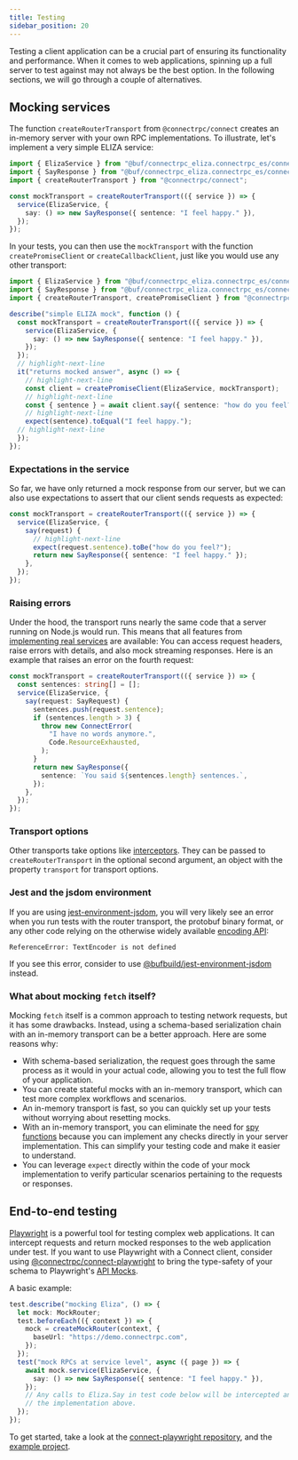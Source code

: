 ```yaml
---
title: Testing
sidebar_position: 20
---
```


Testing a client application can be a crucial part of ensuring its functionality
and performance. When it comes to web applications, spinning up a full server
to test against may not always be the best option. In the following sections, we
will go through a couple of alternatives.


## Mocking services

The function `createRouterTransport` from `@connectrpc/connect` creates an in-memory
server with your own RPC implementations. To illustrate, let's implement a very
simple ELIZA service:

```ts
import { ElizaService } from "@buf/connectrpc_eliza.connectrpc_es/connectrpc/eliza/v1/eliza_connect";
import { SayResponse } from "@buf/connectrpc_eliza.connectrpc_es/connectrpc/eliza/v1/eliza_pb";
import { createRouterTransport } from "@connectrpc/connect";

const mockTransport = createRouterTransport(({ service }) => {
  service(ElizaService, {
    say: () => new SayResponse({ sentence: "I feel happy." }),
  });
});
```

In your tests, you can then use the `mockTransport` with the function
`createPromiseClient` or `createCallbackClient`, just like you would use any other
transport:

```ts
import { ElizaService } from "@buf/connectrpc_eliza.connectrpc_es/connectrpc/eliza/v1/eliza_connect";
import { SayResponse } from "@buf/connectrpc_eliza.connectrpc_es/connectrpc/eliza/v1/eliza_pb";
import { createRouterTransport, createPromiseClient } from "@connectrpc/connect";

describe("simple ELIZA mock", function () {
  const mockTransport = createRouterTransport(({ service }) => {
    service(ElizaService, {
      say: () => new SayResponse({ sentence: "I feel happy." }),
    });
  });
  // highlight-next-line
  it("returns mocked answer", async () => {
    // highlight-next-line
    const client = createPromiseClient(ElizaService, mockTransport);
    // highlight-next-line
    const { sentence } = await client.say({ sentence: "how do you feel?" });
    // highlight-next-line
    expect(sentence).toEqual("I feel happy.");
  // highlight-next-line
  });
});
```

### Expectations in the service

So far, we have only returned a mock response from our server, but we can also
use expectations to assert that our client sends requests as expected:

```ts
const mockTransport = createRouterTransport(({ service }) => {
  service(ElizaService, {
    say(request) {
      // highlight-next-line
      expect(request.sentence).toBe("how do you feel?");
      return new SayResponse({ sentence: "I feel happy." });
    },
  });
});
```


### Raising errors

Under the hood, the transport runs nearly the same code that a server running on
Node.js would run. This means that all features from [implementing real services](../node/implementing-services.md)
are available: You can access request headers, raise errors with details, and also
mock streaming responses. Here is an example that raises an error on the fourth
request:

```ts
const mockTransport = createRouterTransport(({ service }) => {
  const sentences: string[] = [];
  service(ElizaService, {
    say(request: SayRequest) {
      sentences.push(request.sentence);
      if (sentences.length > 3) {
        throw new ConnectError(
          "I have no words anymore.",
          Code.ResourceExhausted,
        );
      }
      return new SayResponse({
        sentence: `You said ${sentences.length} sentences.`,
      });
    },
  });
});
```


### Transport options

Other transports take options like [interceptors](./interceptors.mdx). They can
be passed to `createRouterTransport` in the optional second argument, an object
with the property `transport` for transport options.


### Jest and the jsdom environment

If you are using [jest-environment-jsdom](https://www.npmjs.com/package/jest-environment-jsdom),
you will very likely see an error when you run tests with the router transport,
the protobuf binary format, or any other code relying on the otherwise widely
available [encoding API](https://developer.mozilla.org/en-US/docs/Web/API/Encoding_API):

```
ReferenceError: TextEncoder is not defined
```

If you see this error, consider to use [@bufbuild/jest-environment-jsdom](https://www.npmjs.com/package/@bufbuild/jest-environment-jsdom)
instead.


### What about mocking `fetch` itself?

Mocking `fetch` itself is a common approach to testing network requests, but it has some drawbacks. Instead, using a schema-based serialization chain with an in-memory transport can be a better approach. Here are some reasons why:

- With schema-based serialization, the request goes through the same process as it would in your actual code, allowing you to test the full flow of your application.
- You can create stateful mocks with an in-memory transport, which can test more complex workflows and scenarios.
- An in-memory transport is fast, so you can quickly set up your tests without worrying about resetting mocks.
- With an in-memory transport, you can eliminate the need for [spy functions](https://jestjs.io/docs/jest-object#jestspyonobject-methodname) because you can implement any checks directly in your server implementation. This can simplify your testing code and make it easier to understand.
- You can leverage `expect` directly within the code of your mock implementation to verify particular scenarios pertaining to the requests or responses.


## End-to-end testing

[Playwright](https://playwright.dev/) is a powerful tool for testing complex web
applications. It can intercept requests and return mocked responses to the web
application under test. If you want to use Playwright with a Connect client, consider using
[@connectrpc/connect-playwright](https://www.npmjs.com/package/@connectrpc/connect-playwright)
to bring the type-safety of your schema to Playwright's [API Mocks](https://playwright.dev/docs/mock).

A basic example:

```ts
test.describe("mocking Eliza", () => {
  let mock: MockRouter;
  test.beforeEach(({ context }) => {
    mock = createMockRouter(context, {
      baseUrl: "https://demo.connectrpc.com",
    });
  });
  test("mock RPCs at service level", async ({ page }) => {
    await mock.service(ElizaService, {
      say: () => new SayResponse({ sentence: "I feel happy." }),
    });
    // Any calls to Eliza.Say in test code below will be intercepted and invoke
    // the implementation above.
  });
});
```

To get started, take a look at the [connect-playwright repository](https://github.com/connectrpc/connect-playwright-es),
and the [example project](https://github.com/connectrpc/connect-playwright-es/tree/main/packages/connect-playwright-example).
